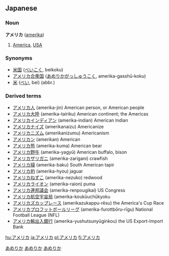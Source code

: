 == Japanese ==
===Noun===
'''アメリカ''' ([[amerika]])
# [[America]], [[USA]]


===Synonyms===
* [[米国]] ([[べいこく]], beikoku)
* [[アメリカ合衆国]] ([[あめりかがっしゅうこく]], amerika-gasshū-koku)
* [[米]] ([[べい]], bei) (abbr.)


===Derived terms===
*[[アメリカ人]] (amerika-jin) American person, or American people
*[[アメリカ大陸]] (amerika-tairiku) American continent; the Americas
*[[アメリカインディアン]] (amerika-indian) American Indian
*[[アメリカナイズ]] (amerikanaizu) Americanize
*[[アメリカニズム]] (amerikanizumu) Americanism
*[[アメリカン]] (amerikan) American
*[[アメリカ熊]] (amerika-kuma) American bear
*[[アメリカ野牛]] (amerika-yagyū) American buffalo, bison
*[[アメリカザリガニ]] (amerika-zarigani) crawfish
*[[アメリカ貘]] (amerika-baku) South American tapir
*[[アメリカ豹]] (amerika-hyou) jaguar
*[[アメリカねずこ]] (amerika-nezuko) redwood
*[[アメリカライオン]] (amerika-raion) puma
*[[アメリカ連邦議会]] (amerika-renpougikai) US Congress
*[[アメリカ航空宇宙局]] (amerika-koukūuchūkyoku
*[[アメリカズカップレース]] (amerikazukappu-rēsu) the America's Cup Race
*[[アメリカプロフットボールリーグ]] (amerika-furottbōru-rīgu) National Football League (NFL)
*[[アメリカ輸出入銀行]] (amerika-yushutsunyūginkou) the US Export-Import Bank

[[Category:Japanese language|あめりか]]
[[Category:Japanese nouns|あめりか]]
[[Category:Japanese proper nouns|あめりか]]

[[hu:アメリカ]]
[[ja:アメリカ]]
[[pl:アメリカ]]
[[fi:アメリカ]]